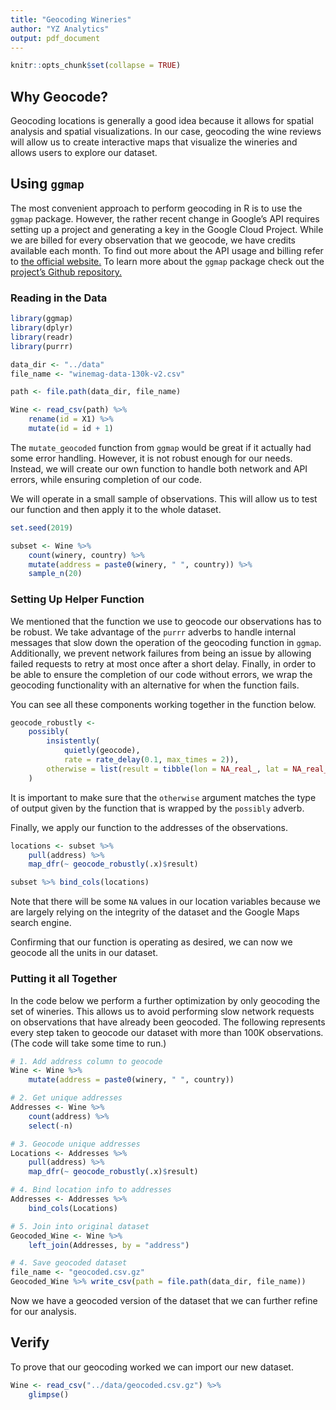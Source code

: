 ```yaml
---
title: "Geocoding Wineries"
author: "YZ Analytics"
output: pdf_document
---
```


```r
knitr::opts_chunk$set(collapse = TRUE)
```

## Why Geocode? 

Geocoding locations is generally a good idea because it allows for spatial analysis and spatial visualizations. In our case, geocoding the wine reviews will allow us to create interactive maps that visualize the wineries and allows users to explore our dataset. 

## Using `ggmap`

The most convenient approach to perform geocoding in R is to use the `ggmap` package. However, the rather recent change in Google's API requires setting up a project and generating a key in the Google Cloud Project. While we are billed for every observation that we geocode, we have credits available each month. To find out more about the API usage and billing refer to [the official website.](https://developers.google.com/maps/documentation/geocoding/usage-and-billing) To learn more about the `ggmap` package check out the [project's Github repository.](https://github.com/dkahle/ggmap) 

### Reading in the Data

```r
library(ggmap)
library(dplyr)
library(readr)
library(purrr)
```

```r
data_dir <- "../data"
file_name <- "winemag-data-130k-v2.csv"

path <- file.path(data_dir, file_name)
```

```r
Wine <- read_csv(path) %>% 
    rename(id = X1) %>% 
    mutate(id = id + 1) 
```

The `mutate_geocoded` function from `ggmap` would be great if it actually had some error handling. However, it is not robust enough for our needs. Instead, we will create our own function to handle both network and API errors, while ensuring completion of our code.

We will operate in a small sample of observations. This will allow us to test our function and then apply it to the whole dataset.

```r
set.seed(2019)

subset <- Wine %>%
    count(winery, country) %>%
    mutate(address = paste0(winery, " ", country)) %>%
    sample_n(20) 
```

### Setting Up Helper Function

We mentioned that the function we use to geocode our observations has to be robust. We take advantage of the `purrr` adverbs to handle internal messages that slow down the operation of the geocoding function in `ggmap`. Additionally, we prevent network failures from being an issue by allowing failed requests to retry at most once after a short delay. Finally, in order to be able to ensure the completion of our code without errors, we wrap the geocoding functionality with an alternative for when the function fails. 

You can see all these components working together in the function below.

```r
geocode_robustly <-
    possibly(
        insistently(
            quietly(geocode),
            rate = rate_delay(0.1, max_times = 2)),
        otherwise = list(result = tibble(lon = NA_real_, lat = NA_real_))
    )

```

It is important to make sure that the `otherwise` argument matches the type of output given by the function that is wrapped by the `possibly` adverb.

Finally, we apply our function to the addresses of the observations. 

```r
locations <- subset %>%
    pull(address) %>%
    map_dfr(~ geocode_robustly(.x)$result)

subset %>% bind_cols(locations)
```

Note that there will be some `NA` values in our location variables because we are largely relying on the integrity of the dataset and the Google Maps search engine.

Confirming that our function is operating as desired, we can now we geocode all the units in our dataset. 

### Putting it all Together

In the code below we perform a further optimization by only geocoding the set of wineries. This allows us to avoid performing slow network requests on observations that have already been geocoded. The following represents every step taken to geocode our dataset with more than 100K observations. (The code will take some time to run.)

```r
# 1. Add address column to geocode
Wine <- Wine %>%
    mutate(address = paste0(winery, " ", country))

# 2. Get unique addresses
Addresses <- Wine %>%
    count(address) %>%
    select(-n)

# 3. Geocode unique addresses
Locations <- Addresses %>%
    pull(address) %>%
    map_dfr(~ geocode_robustly(.x)$result)

# 4. Bind location info to addresses
Addresses <- Addresses %>%
    bind_cols(Locations) 

# 5. Join into original dataset
Geocoded_Wine <- Wine %>%
    left_join(Addresses, by = "address")

# 4. Save geocoded dataset
file_name <- "geocoded.csv.gz"
Geocoded_Wine %>% write_csv(path = file.path(data_dir, file_name))
```

Now we have a geocoded version of the dataset that we can further refine for our analysis.

## Verify

To prove that our geocoding worked we can import our new dataset.

```r
Wine <- read_csv("../data/geocoded.csv.gz") %>%
    glimpse()
```
